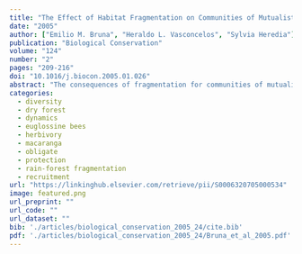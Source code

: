 ```yaml
---
title: "The Effect of Habitat Fragmentation on Communities of Mutualists: Amazonian Ants and Their Host Plants"
date: "2005"
author: ["Emilio M. Bruna", "Heraldo L. Vasconcelos", "Sylvia Heredia"]
publication: "Biological Conservation"
volume: "124"
number: "2"
pages: "209-216"
doi: "10.1016/j.biocon.2005.01.026"
abstract: "The consequences of fragmentation for communities of mutualist partners are for the most part unknown; moreover, most studies addressing this issue have been conducted on plant–pollinator communities. We evaluated how the experimental fragmentation of lowland Amazonian rain forest influenced a community of ant–plant mutualists. We inventoried a total of 1057 myrmecophytes in four fragments and four continuous forest sites; the twelve plant species recorded were occupied by 33 ant morphospecies, of which 11 were obligate plant inhabitants. Neither plant species richness, ant species richness, nor total ant–plant density were significantly lower in forest fragments. However, eight of the plant species, including three of the four most common, had higher mean densities in continuous forest than fragments. Of these four species, only one (Cordia nodosa) had significantly different colonization rates between habitat types, with higher colonization rates of plants in fragments. This may be because the Azteca species it is associated with increases in abundance in forest isolates. Although our results suggest that communities of ant–plant mutualists are likely to persist in fragmented tropical landscapes 25 years after fragment isolation, most species are rare and populations sizes in fragments are extremely low. Environmental and demographic stochasticity could therefore limit long-term population viability. We suggest future studies focus on evaluating how fragmentation has altered herbivore pressure and the dispersal of ants and plants to fragments, since the interaction of these factors is likely to have the greatest impact on long-term patterns of population persistence."
categories: 
  - diversity
  - dry forest
  - dynamics
  - euglossine bees
  - herbivory
  - macaranga
  - obligate
  - protection
  - rain-forest fragmentation
  - recruitment
url: "https://linkinghub.elsevier.com/retrieve/pii/S0006320705000534"
image: featured.png
url_preprint: ""
url_code: ""
url_dataset: ""
bib: './articles/biological_conservation_2005_24/cite.bib'
pdf: './articles/biological_conservation_2005_24/Bruna_et_al_2005.pdf'
---
```


